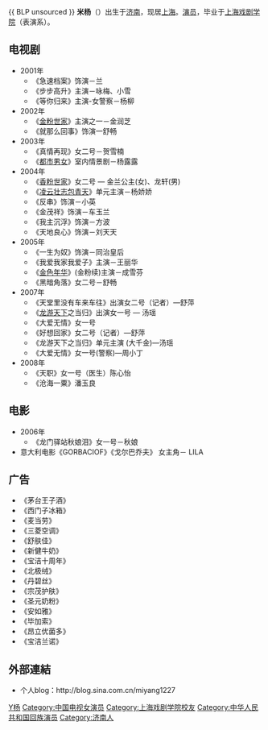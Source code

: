 {{ BLP unsourced }}
{{NoteTA|G1=Show}}
{{Otheruses|subject=中国女演员|other=同名人物|米杨}}
{{艺人
| 姓名 = 米杨
| 类型 = 女演员
| 图片 =
| 图片简介 =
| 图片尺寸 =
| 英文名 =
| 昵称 = 
| 国籍 = {{PRC}}
| 民族 = [[回族|回族]] 
| 籍贯 = 
| 出生日期 = {{birth date and age|mf=yes|1982|12|26}}
| 出生地点 = [[山东省|山东省]][[济南市|济南市]]
| 职业 = [[演员|演员]]
| 语言 = [[普通话|普通话]]
| 教育程度 = [[上海戏剧学院|上海戏剧学院]]表演系 
| 音乐类型 = 
| 出道日期 = 2001年
| 经纪公司 = 
| 出道作 =
| 代表作 =
| 網站 =
}}
'''米杨'''（{{bd|1982年|12月26日|catIdx=M米}}）出生于[[济南|济南]]，现居[[上海|上海]]。[[演员|演员]]，毕业于[[上海戏剧学院|上海戏剧学院]]（表演系）。

==电视剧==
*2001年
**《急速档案》饰演－兰
**《步步高升》主演－咏梅、小雪
**《等你归来》主演-女警察－杨柳
*2002年
**《[[金粉世家|金粉世家]]》主演之一－金润芝
**《就那么回事》饰演一舒畅
*2003年
**《真情再现》女二号－贺雪楠
**《[[都市男女|都市男女]]》室内情景剧－杨露露
*2004年
**《[[香粉世家|香粉世家]]》女二号 — 金兰公主(女)、龙轩(男)
**《[[凌云壮志包青天|凌云壮志包青天]]》单元主演－杨娇娇
**《反串》饰演－小英
**《金茂祥》饰演－车玉兰
**《我主沉浮》饰演－方波
**《天地良心》饰演－刘天天
*2005年
**《一生为奴》饰演－同治皇后
**《我爱我家我爱子》主演－王丽华
**《[[金色年华|金色年华]]》(金粉续)主演－成雪芬
**《黑暗角落》女二号－舒畅
*2007年
**《天堂里没有车来车往》出演女二号（记者）—舒萍
**《[[龙游天下|龙游天下]]之当归》出演女一号 — 汤瑶
**《大爱无情》女一号
**《好想回家》女二号（记者）—舒萍
**《龙游天下之当归》单元主演   (大千金)—汤瑶
**《大爱无情》女一号(警察)—周小丁
*2008年
**《天职》女一号（医生）陈心怡
**《沧海一粟》潘玉良

==电影==
*2006年
**《龙门驿站秋娘泪》女一号－秋娘
*意大利电影《GORBACIOF》《戈尔巴乔夫》  女主角－ LILA
==广告==
*《茅台王子酒》
*《西门子冰箱》
*《麦当劳》
*《三菱空调》
*《舒肤佳》
*《新健牛奶》
*《宝洁十周年》
*《北极绒》
*《丹碧丝》
*《宗茂护肤》
*《圣元奶粉》
*《安如雅》
*《毕加索》
*《昂立优菌多》
*《宝洁兰诺》

==外部連結==
*个人blog：http://blog.sina.com.cn/miyang1227
{{DEFAULTSORT:M}} 
[[Category:米姓|Y杨]]
[[Category:中国电视女演员|Category:中国电视女演员]]
[[Category:上海戏剧学院校友|Category:上海戏剧学院校友]]
[[Category:中华人民共和国回族演员|Category:中华人民共和国回族演员]]
[[Category:济南人|Category:济南人]]
